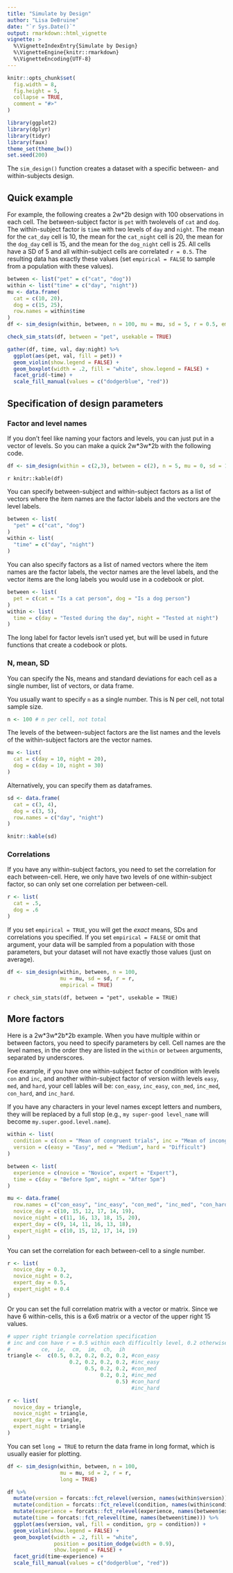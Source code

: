 ```yaml
---
title: "Simulate by Design"
author: "Lisa DeBruine"
date: "`r Sys.Date()`"
output: rmarkdown::html_vignette
vignette: >
  %\VignetteIndexEntry{Simulate by Design}
  %\VignetteEngine{knitr::rmarkdown}
  %\VignetteEncoding{UTF-8}
---
```


```r
knitr::opts_chunk$set(
  fig.width = 8,
  fig.height = 5,
  collapse = TRUE,
  comment = "#>"
)

library(ggplot2)
library(dplyr)
library(tidyr)
library(faux)
theme_set(theme_bw())
set.seed(200)
```

The `sim_design()` function creates a dataset with a specific between- and within-subjects design. 


## Quick example

For example, the following creates a 2w*2b design with 100 observations in each cell. The between-subject factor is `pet` with twolevels of `cat` and `dog`. The within-subject factor is `time` with two levels of `day` and `night`. The mean for the `cat_day` cell is 10, the mean for the `cat_night` cell is 20, the mean for the `dog_day` cell is 15, and the mean for the `dog_night` cell is 25. All cells have a SD of 5 and all within-subject cells are correlated <code>r = 0.5</code>. The resulting data has exactly these values (set `empirical = FALSE` to sample from a population with these values).

```r
between <- list("pet" = c("cat", "dog"))
within <- list("time" = c("day", "night"))
mu <- data.frame(
  cat = c(10, 20),
  dog = c(15, 25),
  row.names = within$time
)
df <- sim_design(within, between, n = 100, mu = mu, sd = 5, r = 0.5, empirical = TRUE)
```

```r
check_sim_stats(df, between = "pet", usekable = TRUE)
```

```r
gather(df, time, val, day:night) %>%
  ggplot(aes(pet, val, fill = pet)) +
  geom_violin(show.legend = FALSE) +
  geom_boxplot(width = .2, fill = "white", show.legend = FALSE) +
  facet_grid(~time) +
  scale_fill_manual(values = c("dodgerblue", "red"))
```

## Specification of design parameters

### Factor and level names

If you don't feel like naming your factors and levels, you can just put in a vector of levels. So you can make a quick 2w\*3w\*2b with the following code.

```r
df <- sim_design(within = c(2,3), between = c(2), n = 5, mu = 0, sd = 1, r = 0.5)
```

`r knitr::kable(df)`

You can specify between-subject and within-subject factors as a list of vectors where the item names are the factor labels and the vectors are the level labels.

```r
between <- list(
  "pet" = c("cat", "dog")
)
within <- list(
  "time" = c("day", "night")
)
```

You can also specify factors as a list of named vectors where the item names are the factor labels, the vector names are the level labels, and the vector items are the long labels you would use in a codebook or plot.

```r
between <- list(
  pet = c(cat = "Is a cat person", dog = "Is a dog person")
)
within <- list(
  time = c(day = "Tested during the day", night = "Tested at night")
)
```

The long label for factor levels isn't used yet, but will be used in future functions that create a codebook or plots.


### N, mean, SD

You can specify the Ns, means and standard deviations for each cell as a single number, list of vectors, or data frame. 

You usually want to specify `n` as a single number. This is N per cell, not total sample size.

```r
n <- 100 # n per cell, not total
```

The levels of the between-subject factors are the list names and the levels of the within-subject factors are the vector names. 

```r
mu <- list(
  cat = c(day = 10, night = 20),
  dog = c(day = 10, night = 30)
)
```

Alternatively, you can specify them as dataframes.

```r
sd <- data.frame(
  cat = c(3, 4),
  dog = c(3, 5),
  row.names = c("day", "night")
)
```

```r
knitr::kable(sd)
```


### Correlations

If you have any within-subject factors, you need to set the correlation for each between-cell. Here, we only have two levels of one within-subject factor, so can only set one correlation per between-cell.

```r
r <- list(
  cat = .5,
  dog = .6
)
```

If you set `empirical = TRUE`, you will get the *exact* means, SDs and correlations you specified. If you set `empirical = FALSE` or omit that argument, your data will be sampled from a population with those parameters, but your dataset will not have exactly those values (just on average).

```r
df <- sim_design(within, between, n = 100, 
                 mu = mu, sd = sd, r = r,
                 empirical = TRUE)
```

`r check_sim_stats(df, between = "pet", usekable = TRUE)`

## More factors

Here is a 2w\*3w\*2b\*2b example. When you have multiple within or between factors, you need to specify parameters by cell. Cell names are the level names, in the order they are listed in the `within` or `between` arguments, separated by underscores. 

Foe example, if you have one within-subject factor of condition with levels `con` and `inc`, and another within-subject factor of version wiith levels `easy`, `med`, and `hard`, your cell lables will be: `con_easy`, `inc_easy`, `con_med`, `inc_med`, `con_hard`, and `inc_hard`.

If you have any characters in your level names except letters and numbers, they will be replaced by a full stop (e.g., `my super-good level_name` will become `my.super.good.level.name`).

```r
within <- list(
  condition = c(con = "Mean of congruent trials", inc = "Mean of incongruent trials"),
  version = c(easy = "Easy", med = "Medium", hard = "Difficult")
)

between <- list(
  experience = c(novice = "Novice", expert = "Expert"),
  time = c(day = "Before 5pm", night = "After 5pm")
)

mu <- data.frame(
  row.names = c("con_easy", "inc_easy", "con_med", "inc_med", "con_hard", "inc_hard"),
  novice_day = c(10, 15, 12, 17, 14, 19),
  novice_night = c(11, 16, 13, 18, 15, 20),
  expert_day = c(9, 14, 11, 16, 13, 18),
  expert_night = c(10, 15, 12, 17, 14, 19)
)
```

You can set the correlation for each between-cell to a single number.

```r
r <- list(
  novice_day = 0.3,
  novice_night = 0.2,
  expert_day = 0.5,
  expert_night = 0.4
)
```

Or you can set the full correlation matrix with a vector or matrix. Since we have 6 within-cells, this is a 6x6 matrix or a vector of the upper right 15 values.

```r
# upper right triangle correlation specification
# inc and con have r = 0.5 within each difficultly level, 0.2 otherwise
#          ce,  ie,  cm,  im,  ch,  ih
triangle <-  c(0.5, 0.2, 0.2, 0.2, 0.2, #con_easy
                    0.2, 0.2, 0.2, 0.2, #inc_easy
                         0.5, 0.2, 0.2, #con_med
                              0.2, 0.2, #inc_med
                                   0.5) #con_hard
                                        #inc_hard

r <- list(
  novice_day = triangle,
  novice_night = triangle,
  expert_day = triangle,
  expert_night = triangle
)
```

You can set `long = TRUE` to return the data frame in long format, which is usually easier for plotting. 

```r
df <- sim_design(within, between, n = 100, 
                 mu = mu, sd = 2, r = r, 
                 long = TRUE)
```


```r
df %>%
  mutate(version = forcats::fct_relevel(version, names(within$version))) %>%
  mutate(condition = forcats::fct_relevel(condition, names(within$condition))) %>%
  mutate(experience = forcats::fct_relevel(experience, names(between$experience))) %>%
  mutate(time = forcats::fct_relevel(time, names(between$time))) %>%
  ggplot(aes(version, val, fill = condition, grp = condition)) +
  geom_violin(show.legend = FALSE) +
  geom_boxplot(width = .2, fill = "white", 
               position = position_dodge(width = 0.9), 
               show.legend = FALSE) +
  facet_grid(time~experience) +
  scale_fill_manual(values = c("dodgerblue", "red"))
```
